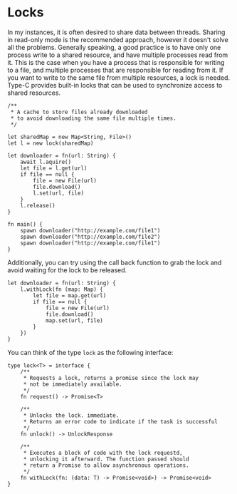 Locks
===

In my instances, it is often desired to share data between threads. Sharing in read-only mode is the recommended approach, however it doesn't solve all the problems. Generally speaking, a good practice is to have only one process write to a shared resource, and have multiple processes read from it. This is the case when you have a process that is responsible for writing to a file, and multiple processes that are responsible for reading from it. If you want to write to the same file from multiple resources, a lock is needed. Type-C provides built-in locks that can be used to synchronize access to shared resources.

```tc
/**
 * A cache to store files already downloaded
 * to avoid downloading the same file multiple times.
 */

let sharedMap = new Map<String, File>()
let l = new lock(sharedMap)

let downloader = fn(url: String) {
    await l.aquire()
    let file = l.get(url)
    if file == null {
        file = new File(url)
        file.download()
        l.set(url, file)
    }
    l.release()
}

fn main() {
    spawn downloader("http://example.com/file1")
    spawn downloader("http://example.com/file2")
    spawn downloader("http://example.com/file1")
}
```

Additionally, you can try using the call back function to grab the lock and avoid waiting for the lock to be released.

```tc
let downloader = fn(url: String) {
    l.withLock(fn (map: Map) {
        let file = map.get(url)
        if file == null {
            file = new File(url)
            file.download()
            map.set(url, file)
        }
    })
}
```

You can think of the type `lock` as the following interface:
```tc
type lock<T> = interface {
    /**
     * Requests a lock, returns a promise since the lock may
     * not be immediately available.
     */
    fn request() -> Promise<T>

    /**
     * Unlocks the lock. immediate.
     * Returns an error code to indicate if the task is successful
     */
    fn unlock() -> UnlockResponse

    /**
     * Executes a block of code with the lock requestd, 
     * unlocking it afterward. The function passed should 
     * return a Promise to allow asynchronous operations.
     */
    fn withLock(fn: (data: T) -> Promise<void>) -> Promise<void>
}
```